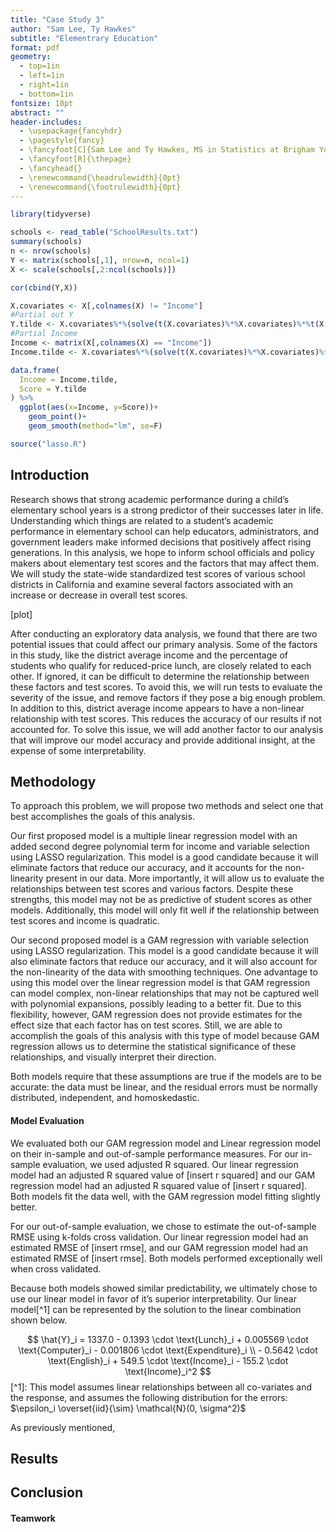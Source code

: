 ```yaml
---
title: "Case Study 3"
author: "Sam Lee, Ty Hawkes"
subtitle: "Elementrary Education"
format: pdf
geometry: 
  - top=1in
  - left=1in
  - right=1in
  - bottom=1in
fontsize: 10pt
abstract: ""
header-includes:
  - \usepackage{fancyhdr}
  - \pagestyle{fancy}
  - \fancyfoot[C]{Sam Lee and Ty Hawkes, MS in Statistics at Brigham Young University}
  - \fancyfoot[R]{\thepage}
  - \fancyhead{}
  - \renewcommand{\headrulewidth}{0pt}
  - \renewcommand{\footrulewidth}{0pt}
---
```


```r
library(tidyverse)

schools <- read_table("SchoolResults.txt")
summary(schools)
n <- nrow(schools)
Y <- matrix(schools[,1], nrow=n, ncol=1)
X <- scale(schools[,2:ncol(schools)])

cor(cbind(Y,X))

X.covariates <- X[,colnames(X) != "Income"]
#Partial out Y
Y.tilde <- X.covariates%*%(solve(t(X.covariates)%*%X.covariates)%*%t(X.covariates)%*%Y)-Y
#Partial Income
Income <- matrix(X[,colnames(X) == "Income"])
Income.tilde <- X.covariates%*%(solve(t(X.covariates)%*%X.covariates)%*%t(X.covariates)%*%Income)-Income

data.frame(
  Income = Income.tilde,
  Score = Y.tilde
) %>%
  ggplot(aes(x=Income, y=Score))+
    geom_point()+
    geom_smooth(method="lm", se=F)

source("lasso.R")
```

## Introduction

Research shows that strong academic performance during a child's elementary school years is a strong predictor of their successes later in life. Understanding which things are related to a student's academic performance in elementary school can help educators, administrators, and government leaders make informed decisions that positively affect rising generations. In this analysis, we hope to inform school officials and policy makers about elementary test scores and the factors that may affect them. We will study the state-wide standardized test scores of various school districts in California and examine several factors associated with an increase or decrease in overall test scores.

[plot]

After conducting an exploratory data analysis, we found that there are two potential issues that could affect our primary analysis. Some of the factors in this study, like the district average income and the percentage of students who qualify for reduced-price lunch, are closely related to each other. If ignored, it can be difficult to determine the relationship between these factors and test scores. To avoid this, we will run tests to evaluate the severity of the issue, and remove factors if they pose a big enough problem. In addition to this, district average income appears to have a non-linear relationship with test scores. This reduces the accuracy of our results if not accounted for. To solve this issue, we will add another factor to our analysis that will improve our model accuracy and provide additional insight, at the expense of some interpretability.

## Methodology

To approach this problem, we will propose two methods and select one that best accomplishes the goals of this analysis. 

Our first proposed model is a multiple linear regression model with an added second degree polynomial term for income and variable selection using LASSO regularization. This model is a good candidate because it will eliminate factors that reduce our accuracy, and it accounts for the non-linearity present in our data. More importantly, it will allow us to evaluate the relationships between test scores and various factors. Despite these strengths, this model may not be as predictive of student scores as other models. Additionally, this model will only fit well if the relationship between test scores and income is quadratic.

Our second proposed model is a GAM regression with variable selection using LASSO regularization. This model is a good candidate because it will also eliminate factors that reduce our accuracy, and it will also account for the non-linearity of the data with smoothing techniques. One advantage to using this model over the linear regression model is that GAM regression can model complex, non-linear relationships that may not be captured well with polynomial expansions, possibly leading to a better fit. Due to this flexibility, however, GAM regression does not provide estimates for the effect size that each factor has on test scores. Still, we are able to accomplish the goals of this analysis with this type of model because GAM regression allows us to determine the statistical significance of these relationships, and visually interpret their direction.

Both models require that these assumptions are true if the models are to be accurate: the data must be linear, and the residual errors must be normally distributed, independent, and homoskedastic.

#### Model Evaluation

We evaluated both our GAM regression model and Linear regression model on their in-sample and out-of-sample performance measures. For our in-sample evaluation, we used adjusted R squared. Our linear regression model had an adjusted R squared value of [insert r squared] and our GAM regression model had an adjusted R squared value of [insert r squared]. Both models fit the data well, with the GAM regression model fitting slightly better.

For our out-of-sample evaluation, we chose to estimate the out-of-sample RMSE using k-folds cross validation. Our linear regression model had an estimated RMSE of [insert rmse], and our GAM regression model had an estimated RMSE of [insert rmse]. Both models performed exceptionally well when cross validated.

Because both models showed similar predictability, we ultimately chose to use our linear model in favor of it's superior interpretability. Our linear model[^1] can be represented by the solution to the linear combination shown below.

$$
\hat{Y}_i = 1337.0 - 0.1393 \cdot \text{Lunch}_i + 0.005569 \cdot \text{Computer}_i - 0.001806 \cdot \text{Expenditure}_i \\
- 0.5642 \cdot \text{English}_i + 549.5 \cdot \text{Income}_i - 155.2 \cdot \text{Income}_i^2
$$
[^1]: This model assumes linear relationships between all co-variates and the response, and assumes the following distribution for the errors: $\epsilon_i \overset{iid}{\sim} \mathcal{N}(0, \sigma^2)$

As previously mentioned, 

## Results

## Conclusion

#### Teamwork


